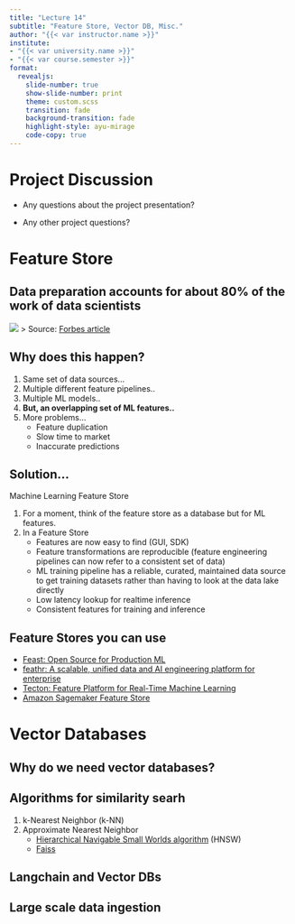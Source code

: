 ```yaml
---
title: "Lecture 14"
subtitle: "Feature Store, Vector DB, Misc."
author: "{{< var instructor.name >}}"
institute:
- "{{< var university.name >}}"
- "{{< var course.semester >}}"
format:
  revealjs:
    slide-number: true
    show-slide-number: print
    theme: custom.scss
    transition: fade
    background-transition: fade
    highlight-style: ayu-mirage
    code-copy: true
---
```


# Project Discussion

- Any questions about the project presentation?

- Any other project questions?

# Feature Store

## Data preparation accounts for about 80% of the work of data scientists

![](img/Time-1200x511.jpg)
> Source: [Forbes article](https://www.forbes.com/sites/gilpress/2016/03/23/data-preparation-most-time-consuming-least-enjoyable-data-science-task-survey-says/?sh=29309aa46f63)

## Why does this happen?

::: {.incremental}
1. Same set of data sources...
1. Multiple different feature pipelines..
1. Multiple ML models..
1. **But, an overlapping set of ML features..**
1. More problems...
    - Feature duplication
    - Slow time to market
    - Inaccurate predictions
:::

## Solution...

Machine Learning Feature Store

::: {.incremental}
1. For a moment, think of the feature store as a database but for ML features.
1. In a Feature Store
    - Features are now easy to find (GUI, SDK)
    - Feature transformations are reproducible (feature engineering pipelines can now refer to a consistent set of data)
    - ML training pipeline has a reliable, curated, maintained data source to get training datasets rather than having to look at the data lake directly
    - Low latency lookup for realtime inference
    - Consistent features for training and inference
:::

## Feature Stores you can use

- [Feast: Open Source for Production ML](https://feast.dev/)
- [feathr: A scalable, unified data and AI engineering platform for enterprise](https://github.com/feathr-ai/feathr)
- [Tecton: Feature Platform for Real-Time Machine Learning](https://www.tecton.ai/)
- [Amazon Sagemaker Feature Store](https://aws.amazon.com/sagemaker/feature-store)

# Vector Databases

## Why do we need vector databases?

## Algorithms for similarity searh

1. k-Nearest Neighbor (k-NN) 
1. Approximate Nearest Neighbor
    - [Hierarchical Navigable Small Worlds algorithm](https://arxiv.org/ftp/arxiv/papers/1603/1603.09320.pdf) (HNSW)
    - [Faiss](https://github.com/facebookresearch/faiss/)

## Langchain and Vector DBs

## Large scale data ingestion






